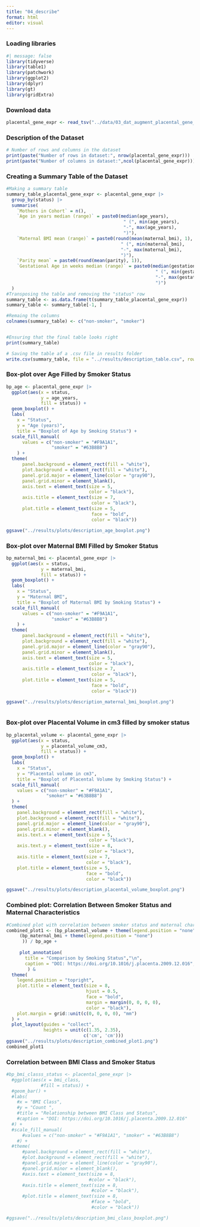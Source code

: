 ```yaml
---
title: "04_describe"
format: html
editor: visual
---
```


### Loading libraries

```r
#| message: false
library(tidyverse)
library(table1)
library(patchwork)
library(ggplot2)
library(dplyr)
library(gt)
library(gridExtra)
```

### Download data

```r
placental_gene_expr <- read_tsv("../data/03_dat_augment_placental_gene_expr.tsv")
```

### Description of the Dataset

```r
# Number of rows and columns in the dataset 
print(paste("Number of rows in dataset:", nrow(placental_gene_expr)))
print(paste("Number of columns in dataset:",ncol(placental_gene_expr)))
```

### Creating a Summary Table of the Dataset

```r
#Making a summary table
summary_table_placental_gene_expr <- placental_gene_expr |> 
  group_by(status) |> 
  summarise(
    `Mothers in Cohort` = n(),
    `Age in years median (range)` = paste0(median(age_years),                                  #Calculating the median and range of age
                                            " (", min(age_years),
                                            "-", max(age_years), 
                                            ")"),
    `Maternal BMI mean (range)` = paste0(round(mean(maternal_bmi), 1),                         #Calculating the median and range of BMI
                                           " (", min(maternal_bmi), 
                                           "-", max(maternal_bmi), 
                                           ")"),
    `Parity mean` = paste0(round(mean(parity), 1)),                                            #Calculating the mean of parity
    `Gestational Age in weeks median (range)` = paste0(median(gestational_age_weeks),          #Calculating the mean and range of GA
                                                        " (", min(gestational_age_weeks),     
                                                        "-", max(gestational_age_weeks), 
                                                        ")")
  )
#Transposing the table and removing the "status" row
summary_table <- as.data.frame(t(summary_table_placental_gene_expr))
summary_table <- summary_table[-1, ]

#Remaing the columns
colnames(summary_table) <- c("non-smoker", "smoker")


#Ensuring that the final table looks right
print(summary_table)

# Saving the table af a .csv file in results folder
write.csv(summary_table, file = "../results/description_table.csv", row.names = TRUE)
```

### Box-plot over Age Filled by Smoker Status

```r
bp_age <- placental_gene_expr |>
  ggplot(aes(x = status, 
             y = age_years, 
             fill = status)) +
  geom_boxplot() +
  labs(
    x = "Status",
    y = "Age (years)",
    title = "Boxplot of Age by Smoking Status") +
  scale_fill_manual(
      values = c("non-smoker" = "#F9A1A1", 
                 "smoker" = "#63B8B8")
    ) +
  theme(
      panel.background = element_rect(fill = "white"),
      plot.background = element_rect(fill = "white"),
      panel.grid.major = element_line(color = "gray90"),
      panel.grid.minor = element_blank(),
      axis.text = element_text(size = 5, 
                               color = "black"),
      axis.title = element_text(size = 7, 
                                color = "black"),
      plot.title = element_text(size = 5, 
                                face = "bold", 
                                color = "black"))

ggsave("../results/plots/description_age_boxplot.png")


```

### Box-plot over Maternal BMI Filled by Smoker Status

```r
bp_maternal_bmi <- placental_gene_expr |>
  ggplot(aes(x = status, 
             y = maternal_bmi, 
             fill = status)) +
  geom_boxplot() +
  labs(
    x = "Status",
    y = "Maternal BMI",
    title = "Boxplot of Maternal BMI by Smoking Status") +
  scale_fill_manual(
      values = c("non-smoker" = "#F9A1A1", 
                 "smoker" = "#63B8B8")
    ) +
  theme(
      panel.background = element_rect(fill = "white"),
      plot.background = element_rect(fill = "white"),
      panel.grid.major = element_line(color = "gray90"),
      panel.grid.minor = element_blank(),
      axis.text = element_text(size = 5, 
                               color = "black"),
      axis.title = element_text(size = 7, 
                                color = "black"),
      plot.title = element_text(size = 5, 
                                face = "bold", 
                                color = "black"))

ggsave("../results/plots/description_maternal_bmi_boxplot.png")
  
```

### Box-plot over Placental Volume in cm3 filled by smoker status

```r
bp_placental_volume <- placental_gene_expr |>
  ggplot(aes(x = status, 
             y = placental_volume_cm3, 
             fill = status)) +
  geom_boxplot() +
  labs(
    x = "Status",
    y = "Placental volume in cm3",
    title = "Boxplot of Placental Volume by Smoking Status") +
  scale_fill_manual(
    values = c("non-smoker" = "#F9A1A1", 
               "smoker" = "#63B8B8")
  ) +
  theme(
    panel.background = element_rect(fill = "white"),
    plot.background = element_rect(fill = "white"),
    panel.grid.major = element_line(color = "gray90"),
    panel.grid.minor = element_blank(),
    axis.text.x = element_text(size = 5, 
                               color = "black"),
    axis.text.y = element_text(size = 8, 
                               color = "black"),
    axis.title = element_text(size = 7, 
                              color = "black"),
    plot.title = element_text(size = 5, 
                              face = "bold", 
                              color = "black"))

ggsave("../results/plots/description_placental_volume_boxplot.png")

```

### Combined plot: Correlation Between Smoker Status and Maternal Characteristics

```r
#Combined plot with correlation between smoker status and maternal characteristics: Placental volume, maternal BMI and mothers age.
combined_plot1 <- (bp_placental_volume + theme(legend.position = "none") + 
     (bp_maternal_bmi + theme(legend.position = "none")
      )) / bp_age + 
     
     plot_annotation(
       title = "Comparison by Smoking Status","\n",
       caption = "DOI: https://doi.org/10.1016/j.placenta.2009.12.016",
        ) &
  theme(
    legend.position = "topright",
    plot.title = element_text(size = 8, 
                              hjust = 0.5, 
                              face = "bold", 
                              margin = margin(0, 0, 0, 0), 
                              color = "black"),
    plot.margin = grid::unit(c(0, 0, 0, 0), "mm")
  ) +
  plot_layout(guides = "collect", 
              heights = unit(c(1.35, 2.35), 
                             c('cm', 'cm')))
ggsave("../results/plots/description_combined_plot1.png")
combined_plot1
```

### Correlation between BMI Class and Smoker Status

```r
#bp_bmi_classs_status <- placental_gene_expr |>
  #ggplot(aes(x = bmi_class, 
             #fill = status)) +
  #geom_bar() +
  #labs(
    #x = "BMI Class",
    #y = "Count ",
    #title = "Relationship between BMI Class and Status", 
    #caption = "DOI: https://doi.org/10.1016/j.placenta.2009.12.016"
  #) +
  #scale_fill_manual(
      #values = c("non-smoker" = "#F9A1A1", "smoker" = "#63B8B8")
    #) +
  #theme(
      #panel.background = element_rect(fill = "white"),
      #plot.background = element_rect(fill = "white"),
      #panel.grid.major = element_line(color = "gray90"),
      #panel.grid.minor = element_blank(),
      #axis.text = element_text(size = 8, 
                               #color = "black"),
      #axis.title = element_text(size = 8, 
                                #color = "black"),
      #plot.title = element_text(size = 8, 
                                #face = "bold", 
                                #color = "black"))

#ggsave("../results/plots/description_bmi_class_boxplot.png")

```
